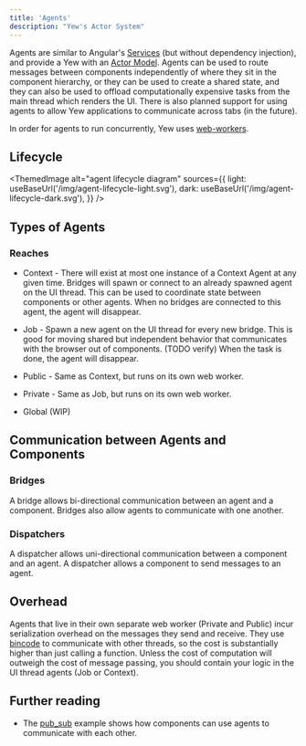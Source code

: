 ```yaml
---
title: 'Agents'
description: "Yew's Actor System"
---
```



Agents are similar to Angular's [Services](https://angular.io/guide/architecture-services) \(but without dependency injection\), and provide a Yew with an [Actor Model](https://en.wikipedia.org/wiki/Actor_model). Agents can be used to route messages between components independently of where they sit in the component hierarchy, or they can be used to create a shared state, and they can also be used to offload computationally expensive tasks from the main thread which renders the UI. There is also planned support for using agents to allow Yew applications to communicate across tabs \(in the future\).

In order for agents to run concurrently, Yew uses [web-workers](https://developer.mozilla.org/en-US/docs/Web/API/Web_Workers_API/Using_web_workers).

## Lifecycle

<ThemedImage
    alt="agent lifecycle diagram"
    sources={{
        light: useBaseUrl('/img/agent-lifecycle-light.svg'),
        dark: useBaseUrl('/img/agent-lifecycle-dark.svg'),
    }}
/>

## Types of Agents

### Reaches

- Context - There will exist at most one instance of a Context Agent at any given time. Bridges will
  spawn or connect to an already spawned agent on the UI thread. This can be used to coordinate
  state between components or other agents. When no bridges are connected to this agent, the agent
  will disappear.

- Job - Spawn a new agent on the UI thread for every new bridge. This is good for moving shared but
  independent behavior that communicates with the browser out of components. \(TODO verify\) When
  the task is done, the agent will disappear.

- Public - Same as Context, but runs on its own web worker.

- Private - Same as Job, but runs on its own web worker.

- Global \(WIP\)

## Communication between Agents and Components

### Bridges

A bridge allows bi-directional communication between an agent and a component. Bridges also allow agents to communicate with one another.

### Dispatchers

A dispatcher allows uni-directional communication between a component and an agent. A dispatcher allows a component to send messages to an agent.

## Overhead

Agents that live in their own separate web worker \(Private and Public\) incur serialization overhead on the messages they send and receive. They use [bincode](https://github.com/servo/bincode) to communicate with other threads, so the cost is substantially higher than just calling a function. Unless the cost of computation will outweigh the cost of message passing, you should contain your logic in the UI thread agents \(Job or Context\).

## Further reading

- The [pub_sub](https://github.com/yewstack/yew/tree/v0.18/examples/pub_sub) example shows how components can use agents to communicate with each other.
